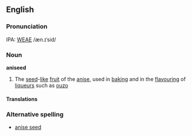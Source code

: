 ==English==
===Pronunciation===
IPA: [[WEAE]] /æn.ɪˈsid/

===Noun===
'''aniseed'''
#  The [[seed]]-[[like]] [[fruit]] of the [[anise]], used in [[baking]] and in the [[flavouring]] of [[liqueur]]s such as [[ouzo]]
====Translations====
{{frtrad|anisé}}
===Alternative spelling===
*[[anise seed]]
